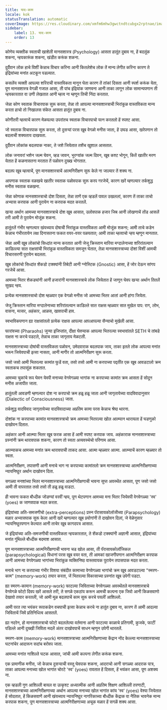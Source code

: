 ```yaml
---
title: याद-काम
locale: kok
statusTranslation: automatic
coverImage: https://res.cloudinary.com/xmfm6mhw3gwctndtcubgx2rptnae/image/upload/v1741354419/small_cover_la_gran_rebelion_28716e29d2.webp
sidebar:
    label: 13. याद-काम
    order: 13
---
```

कोणेय व्यक्तीक स्वताची खाशेली मानसशास्त्र (Psychology) आसता हातूंत दुबाव ना, हें बदलूंक शकना, न्हयकारूंक शकना, खंडीत करूंक शकना.

दुर्दैवान लोक हाचे विशीं केन्नाच विचार करिना आनी कितलेशेच लोक तें मान्य लेगीत करिना कारण ते इंद्रियांच्या मनांत अटकून पडल्यात.

कसलेंय व्यक्ती आपल्या शरिराची वास्तविकता मानून घेता कारण तें तांकां दिसता आनी स्पर्श करूंक येता, पूण मानसशास्त्र वेगळी गजाल आसा, ती पांच इंद्रियांक जाणवना आनी ताका लागून लोक सामान्यपणान ती न्हयकारतात वा उणी लेखतात आनी म्हत्व ना म्हणून तिची निंदा करतात.

जेन्ना कोण स्वताक विचारपाक सुरू करता, तेन्ना तो आपल्या मानसशास्त्राची भिरांकूळ वास्तविकता मान्य करता हाचो तो निखालस संकेत आसता हातूंत दुबाव ना.

कोणीतरी म्हत्वाचें कारण मेळयल्या उपरांतच स्वताक विचारपाचो यत्न करतलो हें स्पश्ट आसा.

जो स्वताक विचारपाक सुरू करता, तो दुसऱ्यां परस खूब वेगळो मनीस जाता, हें उघड आसा, खरेपणान तो बदलाची शक्यताय दाखयता.

दुर्दैवान लोकांक बदलपाक नाका, ते जशे जियेतात तशेंच खुशाल आसतात.

लोक जनावरां भशेन जल्म घेवन, व्हड जावन, भुरग्यांक जल्म दिवन, खूब कश्ट भोगून, कितें खातीर मरण येतात हें कळनासतना मरतात तें पळोवन दुख्ख भोगतात.

बदलप खूब म्हत्वाचें, पूण मानसशास्त्राचें आत्मनिरीक्षण सुरू केले ना जाल्यार तें शक्य ना.

आपणाक स्वताक वळखचे खातीर स्वताक पळोवपाक सुरू करप गरजेचें, कारण खरें म्हणल्यार तर्कशुद्ध मनीस स्वताक वळखना.

जेन्ना कोणाक मानसशास्त्राचो दोश दिसता, तेन्ना ताणें एक व्हडलें पावल उखललां, कारण तें ताका ताचो अभ्यास करपाक आनी पुरायेन ना करपाक मदत करतलें.

खऱ्या अर्थान आमच्या मानसशास्त्राचे दोश खूब आसात, उलोवपाक हजार जिब आनी लोखणाचें तोंड आसलें तरी आमी ते पुरायेन मोजूंक शकना.

हातूंतलें गंभीर म्हणल्यार खंयच्याय दोषाची भिरांकूळ वास्तविकता आमी मोजूंक शकना; आमी ताचे कडेन केन्नाच गंभीरतायेन लक्ष दिनासतना फकत वयर-वयर पळयतात; आमी ताका म्हत्वाचो न्हय म्हणून मानतात.

जेन्ना आमी खूब लोकांचो सिध्दांत मान्य करतात आनी जेजू क्रिस्तान मारिया मग्दालेनाच्या शरिरांतल्यान काडिल्ल्या सात राक्षसांची भिरांकूळ वास्तविकता समजून घेतात, तेन्ना मानसशास्त्राच्या दोशां विशीं आमची विचारसरणी पुरायेन बदलता.

खुब लोकांचो सिध्दांत शेंकडो टक्क्यांनी तिबेटी आनी ग्नोस्टिक (Gnostic) आसा, हें जोर देऊन सांगप गरजेचें आसा.

आमच्या भितर शेकड्यांनी आनी हजारांनी मानसशास्त्राचे लोक जियेतात हें जाणून घेवप खऱ्या अर्थान तितलें सुखद न्हय.

प्रत्येक मानसशास्त्राचो दोश म्हळ्यार एक वेगळो मनीस जो आमच्या भितर आतां आनी हांगा जियेता.

जेजू क्रिस्तान मारिया मग्दालेनाच्या शरिरांतल्यान काडिल्ले सात राक्षस म्हळ्यार सात मुखेल पाप: राग, लोभ, वासना, मत्सर, अहंकार, आळस, खावपाची हाव.

स्वभाविकपणान ह्या राक्षसांतलो प्रत्येक राक्षस आपल्या आपआपल्या सैन्याचो मुखेली आसा.

फारांवच्या (Pharaohs) जुन्या इजिप्तांत, दीक्षा घेवप्याक आपल्या भितरल्या स्वभावांतले SETH चे तांबडे राक्षस ना करचे पडटले, तेन्नाच ताका जागृताय मेळटली.

मानसशास्त्राच्या दोषांची वास्तविकता पळोवन, उमेदवाराक बदलपाक जाय, ताका इतले लोक आपल्या मनांत भरून जियेवपाची इत्सा नासता, आनी मागीर तो आत्मनिरीक्षण सुरू करता.

जसो जसो आमी भितरल्या कामांत फुडें वता, तसो तसो आमी ना करपाच्या पद्दतींत एक खूब आवडटालो क्रम स्वताकच तपासूंक शकतात.

आमच्या चुकांचे रूप घेवन येवपी मनाच्या वेगवेगळ्या भागांक ना करपाच्या कामांत क्रम आसता हें सोदून मनीस अजापीत जाता.

हातूंतली आवडणी म्हणल्यार दोश ना करपाचो क्रम हळू हळू जाता आनी जागृतायेच्या वादविवादानुसार (Dialectic of Consciousness) जाता.

तर्कशुद्ध वादविवाद जागृतायेच्या वादविवादाच्या अप्रतिम कामा परस केन्नाच श्रेष्ठ थारना.

दोशांक ना करपाच्या कामांत मानसशास्त्राचो क्रम आमच्या भितरल्या खोल आत्म्यान थारायला हें घडणुको दाखोवन दितात.

अहंकार आनी आत्म्या भितर खूब फरक आसा हें आमी स्पश्ट करपाक जाय. अहंकाराक मानसशास्त्राच्या प्रस्नांनी क्रम थारावपाक शकना, कारण तो स्वता अव्यवस्थेचो परिणाम आसा.

आत्म्याकच आमच्या मनांत क्रम थारावपाची ताकद आसा. आत्मा म्हळ्यार आत्मा. आत्म्याचें कारण म्हळ्यार तो स्वता.

आत्मनिरीक्षण, तपासणी आनी मनाचे भाग ना करपाच्या कामांतलो क्रम मानसशास्त्राच्या आत्मनिरीक्षणाच्या न्यायनिष्ठुर अर्थान दाखोवन दिता.

सगळ्या मनशांच्या भितर मानसशास्त्राच्या आत्मनिरीक्षणाची भावना सुप्त अवस्थेंत आसता, पूण जसो जसो आमी ती वापरतात तसो तसो ती हळू हळू वाडटा.

ही भावना फकत बौध्दीक जोडण्यां वरवीं न्हय, पूण थेटपणान आमच्या मना भितर जियेवपी वेगवेगळ्या 'स्व' (yoes) क जाणवपाक मदत करता.

इंद्रियांच्या अति-समजणीचो (extra-perceptions) प्रस्न पॅरासायकोलॉजीच्या (Parapsychology) मळार अभ्यासपाक सुरू केला आनी खरें म्हणल्यार खूब प्रयोगांनी तें दाखोवन दिलां, जे वेळेनुसार न्यायनिष्ठुरपणान केल्यात आनी ताचेर खूब कागदपत्र आसात.

जे इंद्रियांच्या अति-समजणीची वास्तविकता न्हयकारतात, ते शेंकडो टक्क्यांनी अज्ञानी आसात, इंद्रियांच्या मनांत गुंथिल्ले बौध्दीक बदमाश आसात.

पूण मानसशास्त्राच्या आत्मनिरीक्षणाची भावना चड खोल आसा, ती पॅरासायकोलॉजिकल (parapsychological) विधानां परस खूब वयर वता, ती आमकां खाजगीपणान आत्मनिरीक्षण करपाक आनी आमच्या वेगवेगळ्या भागांच्या भिरांकूळ व्यक्तिनिष्ठ वास्तवायक पुरायेन तपासपाक मदत करता.

मनाचे भाग ना करपाच्या गंभीर विशया संबंदीत कामाच्या वेगवेगळ्या भागांचो क्रम खूब आवडटाल्या "स्मरण-काम" (memory-work) तयार करता, जें भितरल्या विकासाच्या प्रस्नांत खूब उपेगी पडटा.

ह्या स्मरण-कामान (memory-work) फाटल्या जिविताच्या वेगवेगळ्या अवस्थेंतले मानसशास्त्राचे वेगवेगळे फोटो दिवप खरें आसले तरी, ते सगळे एकठांय करून आमची कल्पना एक जिवो आनी किळसवाणो देखावो तयार करतली, जो आमी मूळ बदलपाचें काम सुरू करचे पयलीं आशिल्लो.

आमी परत त्या भयंकर रूपाकडेन वचपाची इत्सा केन्नाच करचे ना हातूंत दुबाव ना, कारण तें आमी आदल्या जिविताचें जिवें प्रतिनिधित्व आसतलें.

ह्या नदरेन, हो मानसशास्त्राचो फोटो बदललेल्या वर्तमाना आनी फाटल्या काळाचे प्रतिगामी, कुजके, फाटीं पडिल्ले आनी दुख्खी जिविता मदलें अंतर दाखोवपाचें साधन म्हणून उपेगी थारतलें.

स्मरण-काम (memory-work) मानसशास्त्राच्या आत्मनिरीक्षणाच्या केंद्रान नोंद केल्ल्या मानसशास्त्राच्या घटनांचेर आदारून सदांच बरोवप जाता.

आमच्या मनांत नाशिल्ले घटक आसात, जांची आमी कल्पना लेगीत करूंक शकना.

एक प्रामाणीक मनीस, जो केन्नाच दुसऱ्याची वस्तू घेवपाक शकना, आदराचो आनी सगळ्या आदराक पात्र, ताका आपल्या मनाच्या खोल भागांत चोरटे 'स्व' (yoes) रावतात हें दिसता, हें भयंकर आसा, पूण अशक्य ना.

एक व्हडली गुण आशिल्ली बायल वा उत्कृश्ट अध्यात्मीक आनी अप्रतिम शिक्षण आशिल्ली तरणाटी, मानसशास्त्राच्या आत्मनिरीक्षणाच्या अर्थान आपल्या मनाच्या खोल भागांत कांय 'स्व' (yoes) वेश्या जियेतात हें सोदतात, हें किळसवाणें आनी खंयच्याय न्यायनिष्ठुर नागरिकाच्या बौध्दीक केंद्राक वा नैतिक भावनेक मान्य करपाक शकना, पूण मानसशास्त्राच्या आत्मनिरीक्षणाच्या अचूक मळार हें सगळें शक्य आसा.

